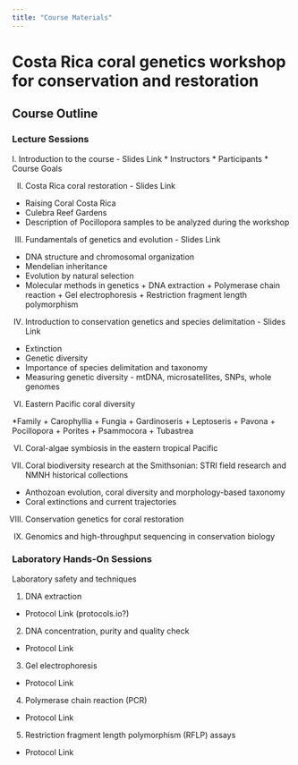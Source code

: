 ```yaml
---
title: "Course Materials"
---
```

# Costa Rica coral genetics workshop for conservation and restoration

## Course Outline
### Lecture Sessions 

I. Introduction to the course - Slides Link
  * Instructors
  * Participants
  * Course Goals

II. Costa Rica coral restoration - Slides Link
  * Raising Coral Costa Rica
  * Culebra Reef Gardens
  * Description of Pocillopora samples to be analyzed during the workshop

III. Fundamentals of genetics and evolution - Slides Link
  * DNA structure and chromosomal organization
  * Mendelian inheritance
  * Evolution by natural selection
  * Molecular methods in genetics
	    + DNA extraction
	    + Polymerase chain reaction
	    + Gel electrophoresis
	    + Restriction fragment length polymorphism

IV. Introduction to conservation genetics and species delimitation - Slides Link
  * Extinction
  * Genetic diversity 
  * Importance of species delimitation and taxonomy
  * Measuring genetic diversity - mtDNA, microsatellites, SNPs, whole genomes

VI. Eastern Pacific coral diversity

  *Family 
    + Carophyllia
    + Fungia
    + Gardinoseris
    + Leptoseris
    + Pavona
    + Pocillopora
    + Porites
    + Psammocora
    + Tubastrea

VI. Coral-algae symbiosis in the eastern tropical Pacific


VII. Coral biodiversity research at the Smithsonian: STRI field research and NMNH historical collections
  * Anthozoan evolution, coral diversity and morphology-based taxonomy
  * Coral extinctions and current trajectories

VIII. Conservation genetics for coral restoration

IX. Genomics and high-throughput sequencing in conservation biology

### Laboratory Hands-On Sessions

Laboratory safety and techniques

1. DNA extraction
  * Protocol Link (protocols.io?)

2. DNA concentration, purity and quality check
  * Protocol Link

3. Gel electrophoresis
  * Protocol Link

4. Polymerase chain reaction (PCR)
  * Protocol Link

5. Restriction fragment length polymorphism (RFLP) assays
  * Protocol Link


